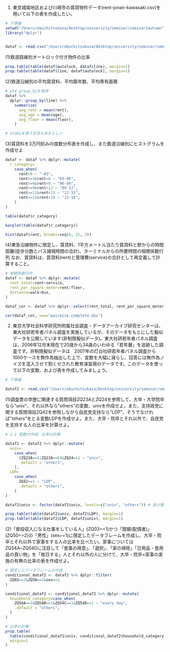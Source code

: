 1.  東京城南地区および川崎市の賃貸物件データ(rent-jonan-kawasaki.csv)を用いて以下の表を作成したい。

```r
# 下準備
setwd("/Users/ebuchitsukasa/Desktop/university/seminar/seminar2autumn")
library("dplyr")


dataf <- read.csv("/Users/ebuchitsukasa/Desktop/university/seminar/seminar2autumn/data-script/chapter2/rent-jonan-kawasaki.csv")
```

(1)鉄道路線別オートロック付き物件の比率

```r
prop.table(table(dataf$autolock, dataf$line), margin=2)
prop.table(table(dataf$line, dataf$autolock), margin=1)
```

(2)鉄道沿線別の平均賃貸料、平均築年数、平均専有面積

```r
# p54 group_byを使用
dataf %>% 
  dplyr::group_by(line) %>% 
    summarize(
      avg_rent = mean(rent),
      avg_age = mean(age),
      avg_floor = mean(floor),
    )

# xtabsを使う方法もあるらしい
```

(3)賃貸料を3万円刻みの度数分布表を作成し、また鉄道沿線別にヒストグラムを作成せよ

```r
dataf <- dataf %>% dplyr::mutate(
  r_category=
    case_when(
      rent<0 ~ "-03",
      rent>=3&rent<6 ~ "03-06",
      rent>=6&rent<9 ~ "06-09",
      rent>=9&rent<12 ~ "09-12",
      rent>=12&rent<15 ~ "12-15",
      rent>=15&rent<18 ~ "15-18",
    )
)

table(dataf$r_category)

barplot(table(dataf$r_category))
```

```r
hist(dataf$rent, breaks=seq(0, 21, 3))
```

(4)東急沿線物件に限定し、賃貸料、1平方メートル当たり賃貸料と駅からの時間距離(徒歩分数とバス諸城時間の合計)、ターミナルからの所要時間の相関係数行列 なお、賃貸料は、賃貸料(rent)と管理費(service)の合計として再定義して計算すること。

```r
# 相関係数行列
dataf <- dataf %>% dplyr::mutate(
  rent_total=rent+service,
  rent_per_square_meter=rent/floor,
  distance=walk+bus,
)

dataf_cor <- dataf %>% dplyr::select(rent_total, rent_per_square_meter, distance)

cor(dataf_cor, use="pairwise.complete.obs")
```

2.  東京大学社会科学研究所附属社会調査・データアーカイブ研究センターは、東大社研若年者パネル調査を実施しているが、そのデータをもとにした擬似データを公開しています(非制限擬似データ)。東大社研若年者パネル調査は、2006年12月末現在で20歳から34歳のいわゆる「若年層」を追跡した調査です。非制限擬似データは　2007年の灯台社研若年者パネル調査から1000ケースを無作為抽出した上で、変数を大幅に減らし、回答には無作為ノイズを混入させて割くせされた教育演習用のデータです。このデータを使って以下の変数、および表を作成してみましょう。

```r
# 下準備

dataf2 <- read.csv("/Users/ebuchitsukasa/Desktop/university/seminar/seminar2autumn/data-script/chapter2/u001/u001.csv")
```

(1)調査票の学歴に関連する質問項目ZQ23AとZQ24を参照して、大卒・大学院卒なら"univ"、それ以外なら"others"の変数、univを作成せよ。また、支持政党に関する質問項目ZQ42を参照しながら自民党支持なら"LDP"、そうでなければ"others"をとる変数LDPを作成せよ。また、大卒・院卒とそれ以外で、自民党を支持する人の比率を計算せよ。

```r
# 2.1 変数の作成、比率の計算

dataf2 <- dataf2 %>% dplyr::mutate(
  univ=
    case_when(
      (ZQ23A==5|ZQ23A==6)&ZQ24==1 ~ "univ",
      .default = "others",
    ),
  LDP=
    case_when(
      ZQ42==1 ~ "LDP",
      .default = "others",
    )
)

dataf2$univ <- factor(dataf2$univ, levels=c("univ", "others")) # 並び替え

prop.table(table(dataf2$univ, dataf2$LDP), margin=1)
prop.table(table(dataf2$LDP, dataf2$univ), margin=1)
```

(2)「普段収入になる仕事をしている人」(ZQ03==1)かつ「既婚(配偶者)」(ZQ50==2)の「男性」(sex==1)に限定したデータフレームを作成し、大卒・院卒とそれ以外で家事をする人の比率を比べたい。家事についてはZQ54A\~ZQ54Dに注目して「食事の用意」、「選択」、「家の掃除」「日用品・食用品の買い物」を「毎日する」人とそれ以外の人に分けて、大卒・院卒×家事の実施の有無の比率の表を作成せよ。

```r
# 限定したデータフレームの作成
conditional_dataf2 <- dataf2 %>% dplyr::filter(
  ZQ03==1&ZQ50==2&sex==1
)

conditional_dataf2 <- conditional_dataf2 %>% dplyr::mutate(
  household_category=case_when(
    ZQ54A==1&ZQ54B==1&ZQ54C==1&ZQ54D==1 ~ "every day",
    .default = "others",
  )
)

# 比率の計算
prop.table(
  table(conditional_dataf2$univ, conditional_dataf2$household_category),
  margin=1
)
```
